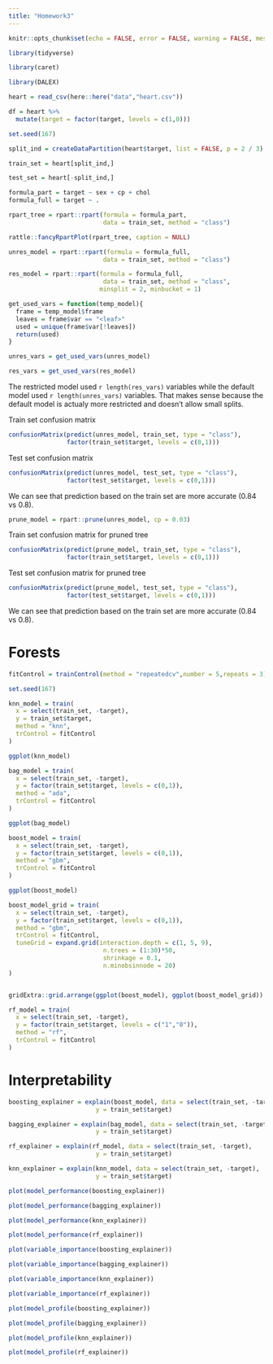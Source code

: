 ```yaml
---
title: "Homework3"
---
```


```r

knitr::opts_chunk$set(echo = FALSE, error = FALSE, warning = FALSE, message = FALSE)

```

```r

library(tidyverse)

library(caret)

library(DALEX)


```

```r

heart = read_csv(here::here("data","heart.csv"))

df = heart %>% 
  mutate(target = factor(target, levels = c(1,0)))

```

```r

set.seed(167)

split_ind = createDataPartition(heart$target, list = FALSE, p = 2 / 3)

train_set = heart[split_ind,]

test_set = heart[-split_ind,]


```

```r

formula_part = target ~ sex + cp + chol
formula_full = target ~ .

```

```r

rpart_tree = rpart::rpart(formula = formula_part,
                          data = train_set, method = "class")

rattle::fancyRpartPlot(rpart_tree, caption = NULL)


```

```r

unres_model = rpart::rpart(formula = formula_full,
                          data = train_set, method = "class")

res_model = rpart::rpart(formula = formula_full,
                          data = train_set, method = "class",
                         minsplit = 2, minbucket = 1)

get_used_vars = function(temp_model){
  frame = temp_model$frame
  leaves = frame$var == "<leaf>"
  used = unique(frame$var[!leaves])
  return(used)
}

unres_vars = get_used_vars(unres_model)

res_vars = get_used_vars(res_model)


```

The restricted model used `r length(res_vars)` variables while the default model used `r length(unres_vars)` variables. That makes sense because the default model is actualy more restricted and doesn't allow small splits.


Train set confusion matrix

```r

confusionMatrix(predict(unres_model, train_set, type = "class"),
                factor(train_set$target, levels = c(0,1)))

```


Test set confusion matrix

```r

confusionMatrix(predict(unres_model, test_set, type = "class"),
                factor(test_set$target, levels = c(0,1)))

```

We can see that prediction based on the train set are more accurate (0.84 vs 0.8). 

```r

prune_model = rpart::prune(unres_model, cp = 0.03)


```


Train set confusion matrix for pruned tree

```r

confusionMatrix(predict(prune_model, train_set, type = "class"),
                factor(train_set$target, levels = c(0,1)))

```


Test set confusion matrix for pruned tree

```r

confusionMatrix(predict(prune_model, test_set, type = "class"),
                factor(test_set$target, levels = c(0,1)))

```

We can see that prediction based on the train set are more accurate (0.84 vs 0.8). 


# Forests

```r

fitControl = trainControl(method = "repeatedcv",number = 5,repeats = 3)

```


```r

set.seed(167)

knn_model = train(
  x = select(train_set, -target),
  y = train_set$target,
  method = "knn",
  trControl = fitControl
)

ggplot(knn_model)

```


```r

bag_model = train(
  x = select(train_set, -target),
  y = factor(train_set$target, levels = c(0,1)),
  method = "ada",
  trControl = fitControl
)

ggplot(bag_model)

```


```r

boost_model = train(
  x = select(train_set, -target),
  y = factor(train_set$target, levels = c(0,1)),
  method = "gbm",
  trControl = fitControl
)

ggplot(boost_model)

```

```r

boost_model_grid = train(
  x = select(train_set, -target),
  y = factor(train_set$target, levels = c(0,1)),
  method = "gbm",
  trControl = fitControl,
  tuneGrid = expand.grid(interaction.depth = c(1, 5, 9),
                          n.trees = (1:30)*50,
                          shrinkage = 0.1,
                          n.minobsinnode = 20)
)


gridExtra::grid.arrange(ggplot(boost_model), ggplot(boost_model_grid))

```



```r

rf_model = train(
  x = select(train_set, -target),
  y = factor(train_set$target, levels = c("1","0")),
  method = "rf",
  trControl = fitControl
)

```


# Interpretability

```r

boosting_explainer = explain(boost_model, data = select(train_set, -target),
                        y = train_set$target)

bagging_explainer = explain(bag_model, data = select(train_set, -target),
                        y = train_set$target)

rf_explainer = explain(rf_model, data = select(train_set, -target),
                        y = train_set$target)

knn_explainer = explain(knn_model, data = select(train_set, -target),
                        y = train_set$target)

```

```r

plot(model_performance(boosting_explainer))

plot(model_performance(bagging_explainer))

plot(model_performance(knn_explainer))

plot(model_performance(rf_explainer))

```

```r

plot(variable_importance(boosting_explainer))

plot(variable_importance(bagging_explainer))

plot(variable_importance(knn_explainer))

plot(variable_importance(rf_explainer))

```

```r

plot(model_profile(boosting_explainer))

plot(model_profile(bagging_explainer))

plot(model_profile(knn_explainer))

plot(model_profile(rf_explainer))


```


